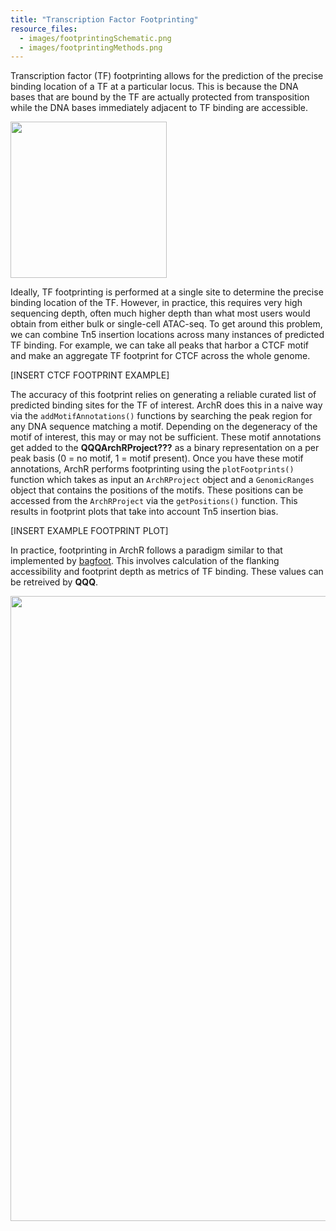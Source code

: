 ```yaml
---
title: "Transcription Factor Footprinting"
resource_files:
  - images/footprintingSchematic.png
  - images/footprintingMethods.png
---
```


Transcription factor (TF) footprinting allows for the prediction of the precise binding location of a TF at a particular locus. This is because the DNA bases that are bound by the TF are actually protected from transposition while the DNA bases immediately adjacent to TF binding are accessible.

![](footprintingSchematic.png){width=250px}

Ideally, TF footprinting is performed at a single site to determine the precise binding location of the TF. However, in practice, this requires very high sequencing depth, often much higher depth than what most users would obtain from either bulk or single-cell ATAC-seq. To get around this problem, we can combine Tn5 insertion locations across many instances of predicted TF binding. For example, we can take all peaks that harbor a CTCF motif and make an aggregate TF footprint for CTCF across the whole genome.

[INSERT CTCF FOOTPRINT EXAMPLE]

The accuracy of this footprint relies on generating a reliable curated list of predicted binding sites for the TF of interest. ArchR does this in a naive way via the `addMotifAnnotations()` functions by searching the peak region for any DNA sequence matching a motif. Depending on the degeneracy of the motif of interest, this may or may not be sufficient. These motif annotations get added to the __QQQArchRProject???__ as a binary representation on a per peak basis (0 = no motif, 1 = motif present). Once you have these motif annotations, ArchR performs footprinting using the `plotFootprints()` function which takes as input an `ArchRProject` object and a `GenomicRanges` object that contains the positions of the motifs. These positions can be accessed from the `ArchRProject` via the `getPositions()` function. This results in footprint plots that take into account Tn5 insertion bias.

[INSERT EXAMPLE FOOTPRINT PLOT]

In practice, footprinting in ArchR follows a paradigm similar to that implemented by [bagfoot](https://www.ncbi.nlm.nih.gov/pubmed/28538187). This involves calculation of the flanking accessibility and footprint depth as metrics of TF binding. These values can be retreived by __QQQ__.

![](footprintingMethods.png){width=1000px}